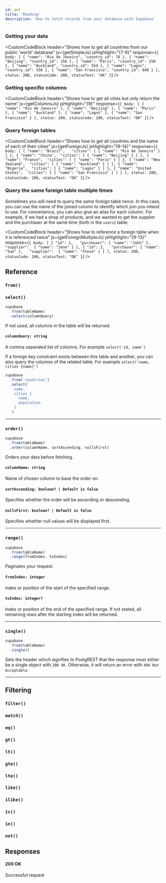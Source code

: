 ```yaml
---
id: get
title: 'Reading'
description: 'How to fetch records from your database with Supabase'
---
```




<DummyData />

### Getting your data

<CustomCodeBlock
  header="Shows how to get all countries from our public 'world' database"
  js={getSimpleJs}
  jsHighlight="{7-9}"
  response={`{
  body: [
    { "name": "Rio de Janeiro", "country_id": 76 },
    { "name": "Beijing", "country_id": 156 },
    { "name": "Paris", "country_id": 250 },
    { "name": "Auckland", "country_id": 554 },
    { "name": "Lagos", "country_id": 556 },
    { "name": "San Francisco", "country_id": 840 }
  ],
  status: 200,
  statusCode: 200,
  statusText: "OK"
}`}
/>



### Getting specific columns

<CustomCodeBlock
  header="Shows how to get all cities but only return the name"
  js={getColumnsJs}
  jsHighlight="{9}"
  response={`{
  body: [
    { "name": "Rio de Janeiro" },
    { "name": "Beijing" },
    { "name": "Paris" },
    { "name": "Auckland" },
    { "name": "Lagos" },
    { "name": "San Francisco" }
  ],
  status: 200,
  statusCode: 200,
  statusText: "OK"
}`}
/>


### Query foreign tables

<CustomCodeBlock
  header="Shows how to get all countries and the name of each of their cities"
  js={getForeignJs}
  jsHighlight="{9-14}"
  response={`{
  body: [
    {
      "name": "Brazil",  
      "cities": [
        { "name": "Rio de Janeiro" }
      ]
    },
    {
      "name": "China", 
      "cities": [
        { "name": "Beijing" }
      ]
    },
    {
      "name": "France", 
      "cities": [
        { "name": "Paris" }
      ]
    },
    {
      "name": "New Zealand", 
      "cities": [
        { "name": "Auckland" }
      ]
    },
    {
      "name": "Nigeria", 
      "cities": [
        { "name": "Lagos" }
      ]
    },
    {
      "name": "United States", 
      "cities": [
        { "name": "San Francisco" }
      ]
    }
  ],
  status: 200,
  statusCode: 200,
  statusText: "OK"
}`}
/>

### Query the same foreign table multiple times

Sometimes you will need to query the same foreign table twice. In this case, you can use the name of the joined column to identify which join you intend to use. 
For convenience, you can also give an alias for each column. For example, if we had a shop of products, and we wanted to get 
the supplier and the purchaser at the same time (both in the `users`) table:


<CustomCodeBlock
  header="Shows how to reference a foreign table when it is referenced twice"
  js={getForeignMultipleJs}
  jsHighlight="{9-13}"
  response={`{
  body: [
    {
      "id": 1,  
      "purchaser": { "name": "John" },  
      "supplier":  { "name": "Jane" }
    },
    {
      "id": 2,  
      "purchaser": { "name": "Sue" },  
      "supplier":  { "name": "Steve" }
    }
  ],
  status: 200,
  statusCode: 200,
  statusText: "OK"
}`}
/>



## Reference

### `from()`
<FromFunction verb='get' />

### `select()`

<!-- prettier-ignore -->
```js {3}
supabase
  .from(tableName)
  .select(columnQuery)
```

If not used, all columns in the table will be returned.

#### `columnQuery: string`
A comma separated list of columns. For example `select('id, name')`

If a foreign key constraint exists between this table 
and another, you can also query the columns of the related table. For example `select('name, cities {name}')`

<Collapsable title="Show detailed example">

<!-- prettier-ignore -->
```js
supabase
  .from('countries')
  .select(`
    name,
    cities {
      name,
      population
    }
  `)
```

</Collapsable>

----

### `order()`

<!-- prettier-ignore -->
```js {3}
supabase
  .from(tableName)
  .order(columnName, sortAscending, nullsFirst)
```

Orders your data before fetching.

#### `columnName: string`
Name of chosen column to base the order on.

#### `sortAscending: boolean? | Default is false`
Specifies whether the order will be ascending or descending.

#### `nullsFirst: boolean? | Default is false`
Specifies whether null values will be displayed first.

----

### `range()`

<!-- prettier-ignore -->
```js {3}
supabase
  .from(tableName)
  .range(fromIndex, toIndex)
```

Paginates your request.

#### `fromIndex: integer`
Index or position of the start of the specified range.

#### `toIndex: integer?`
Index or position of the end of the specified range. If not stated, all remaining rows after the starting index will be returned.

----

### `single()`

<!-- prettier-ignore -->
```js {3}
supabase
  .from(tableName)
  .single()
```

Sets the header which signifies to PostgREST that the response must either be a single object 
with `200 OK`. Otherwise, it will return an error with `406 Not Acceptable`.

----

## Filtering

### `filter()`
<CommonFilters filter='filter'/>

### `match()`
<CommonFilters filter='match'/>

### `eq()`
<CommonFilters filter='eq'/>

### `gt()`
<CommonFilters filter='gt'/>

### `lt()`
<CommonFilters filter='lt'/>

### `gte()`
<CommonFilters filter='gte'/>

### `lte()`
<CommonFilters filter='lte'/>

### `like()`
<CommonFilters filter='like'/>

### `ilike()`
<CommonFilters filter='ilike'/>

### `is()`
<CommonFilters filter='is'/>

### `in()`
<CommonFilters filter='in'/>

### `not()`
<CommonFilters filter='not'/>

## Responses

#### 200 OK
Successful request

<CommonResponses />